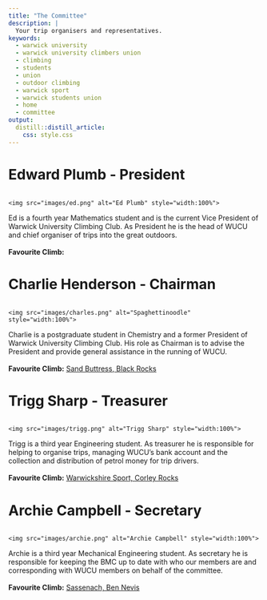 ```yaml
---
title: "The Committee"
description: | 
  Your trip organisers and representatives.
keywords:
  - warwick university
  - warwick university climbers union
  - climbing
  - students
  - union
  - outdoor climbing
  - warwick sport
  - warwick students union
  - home
  - committee
output: 
  distill::distill_article:
    css: style.css
---
```

# Edward Plumb - President
<!--html_preserve-->
<div class="row">
  <div class="column">
    <img src="images/ed.png" alt="Ed Plumb" style="width:100%">
  </div>
  <div class="column2">
  Ed is a fourth year Mathematics student and is the current Vice President of Warwick University Climbing Club. As President he is the head of WUCU and chief organiser of trips into the great outdoors.
  <br><br>
  <b>Favourite Climb:</b> 
  </div>
</div>
<!--/html_preserve-->

# Charlie Henderson - Chairman
<!--html_preserve-->
<div class="row">
  <div class="column">
    <img src="images/charles.png" alt="Spaghettinoodle" style="width:100%">
  </div>
  <div class="column2">
  Charlie is a postgraduate student in Chemistry and a former President of Warwick University Climbing Club. His role as Chairman is to advise the President and provide general assistance in the running of WUCU.
  <br><br>
  <b>Favourite Climb:</b> <a href= "https://www.ukclimbing.com/logbook/crags/black_rocks_derbyshire-97/sand_buttress-19953" target="_blank">Sand Buttress, Black Rocks</a>
  </div>
</div>
<!--/html_preserve-->

# Trigg Sharp - Treasurer
<!--html_preserve-->
<div class="row">
  <div class="column">
    <img src="images/trigg.png" alt="Trigg Sharp" style="width:100%">
  </div>
  <div class="column2">
  Trigg is a third year Engineering student. As treasurer he is responsible for helping to organise trips, managing WUCU's bank account and the collection and distribution of petrol money for trip drivers.
  <br><br>
  <b>Favourite Climb:</b> <a href="https://www.ukclimbing.com/logbook/crags/corley_rocks-17459/warwickshire_sport-481132" target="_blank">Warwickshire Sport, Corley Rocks</a>
  </div>
</div>
<!--/html_preserve-->

# Archie Campbell - Secretary
<!--html_preserve-->
<div class="row">
  <div class="column">
    <img src="images/archie.png" alt="Archie Campbell" style="width:100%">
  </div>
  <div class="column2">
  Archie is a third year Mechanical Engineering student. As secretary he is responsible for keeping the BMC up to date with who our members are and corresponding with WUCU members on behalf of the committee.
    <br><br>
    <b>Favourite Climb:</b> <a href="https://www.ukclimbing.com/logbook/crags/ben_nevis-16877/sassenach-484" target="_blank">Sassenach, Ben Nevis</a>
  </div>
</div>
<!--/html_preserve-->
